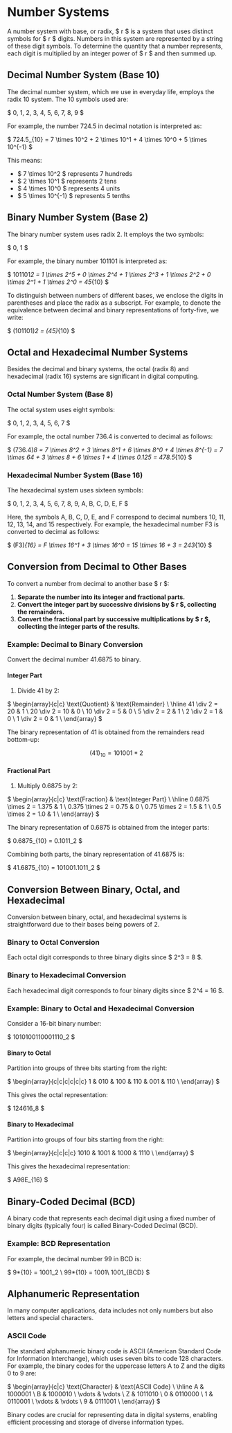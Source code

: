 # Number Systems

A number system with base, or radix, $ r $ is a system that uses distinct symbols for $ r $ digits. Numbers in this system are represented by a string of these digit symbols. To determine the quantity that a number represents, each digit is multiplied by an integer power of $ r $ and then summed up.

## Decimal Number System (Base 10)

The decimal number system, which we use in everyday life, employs the radix 10 system. The 10 symbols used are:

$ 0, 1, 2, 3, 4, 5, 6, 7, 8, 9 $

For example, the number 724.5 in decimal notation is interpreted as:

$
724.5_{10} = 7 \times 10^2 + 2 \times 10^1 + 4 \times 10^0 + 5 \times 10^{-1}
$

This means:

- $ 7 \times 10^2 $ represents 7 hundreds
- $ 2 \times 10^1 $ represents 2 tens
- $ 4 \times 10^0 $ represents 4 units
- $ 5 \times 10^{-1} $ represents 5 tenths

## Binary Number System (Base 2)

The binary number system uses radix 2. It employs the two symbols:

$ 0, 1 $

For example, the binary number 101101 is interpreted as:

$
101101*2 = 1 \times 2^5 + 0 \times 2^4 + 1 \times 2^3 + 1 \times 2^2 + 0 \times 2^1 + 1 \times 2^0 = 45*{10}
$

To distinguish between numbers of different bases, we enclose the digits in parentheses and place the radix as a subscript. For example, to denote the equivalence between decimal and binary representations of forty-five, we write:

$ (101101)_2 = (45)_{10} $

## Octal and Hexadecimal Number Systems

Besides the decimal and binary systems, the octal (radix 8) and hexadecimal (radix 16) systems are significant in digital computing.

### Octal Number System (Base 8)

The octal system uses eight symbols:

$ 0, 1, 2, 3, 4, 5, 6, 7 $

For example, the octal number 736.4 is converted to decimal as follows:

$
(736.4)_8 = 7 \times 8^2 + 3 \times 8^1 + 6 \times 8^0 + 4 \times 8^{-1} = 7 \times 64 + 3 \times 8 + 6 \times 1 + 4 \times 0.125 = 478.5_{10}
$

### Hexadecimal Number System (Base 16)

The hexadecimal system uses sixteen symbols:

$ 0, 1, 2, 3, 4, 5, 6, 7, 8, 9, A, B, C, D, E, F $

Here, the symbols A, B, C, D, E, and F correspond to decimal numbers 10, 11, 12, 13, 14, and 15 respectively. For example, the hexadecimal number F3 is converted to decimal as follows:

$
(F3)_{16} = F \times 16^1 + 3 \times 16^0 = 15 \times 16 + 3 = 243_{10}
$

## Conversion from Decimal to Other Bases

To convert a number from decimal to another base $ r $:

1. **Separate the number into its integer and fractional parts.**
2. **Convert the integer part by successive divisions by $ r $, collecting the remainders.**
3. **Convert the fractional part by successive multiplications by $ r $, collecting the integer parts of the results.**

### Example: Decimal to Binary Conversion

Convert the decimal number 41.6875 to binary.

#### Integer Part

1. Divide 41 by 2:

$
\begin{array}{c|c}
\text{Quotient} & \text{Remainder} \\
\hline
41 \div 2 = 20 & 1 \\
20 \div 2 = 10 & 0 \\
10 \div 2 = 5 & 0 \\
5 \div 2 = 2 & 1 \\
2 \div 2 = 1 & 0 \\
1 \div 2 = 0 & 1 \\
\end{array}
$

The binary representation of 41 is obtained from the remainders read bottom-up:

$$ (41)_{10} = 101001 * 2$$

#### Fractional Part

1. Multiply 0.6875 by 2:

$
\begin{array}{c|c}
\text{Fraction} & \text{Integer Part} \\
\hline
0.6875 \times 2 = 1.375 & 1 \\
0.375 \times 2 = 0.75 & 0 \\
0.75 \times 2 = 1.5 & 1 \\
0.5 \times 2 = 1.0 & 1 \\
\end{array}
$

The binary representation of 0.6875 is obtained from the integer parts:

$ 0.6875_{10} = 0.1011_2 $

Combining both parts, the binary representation of 41.6875 is:

$ 41.6875_{10} = 101001.1011_2 $

## Conversion Between Binary, Octal, and Hexadecimal

Conversion between binary, octal, and hexadecimal systems is straightforward due to their bases being powers of 2.

### Binary to Octal Conversion

Each octal digit corresponds to three binary digits since $ 2^3 = 8 $.

### Binary to Hexadecimal Conversion

Each hexadecimal digit corresponds to four binary digits since $ 2^4 = 16 $.

### Example: Binary to Octal and Hexadecimal Conversion

Consider a 16-bit binary number:

$ 1010100110001110_2 $

#### Binary to Octal

Partition into groups of three bits starting from the right:

$
\begin{array}{c|c|c|c|c|c}
1 & 010 & 100 & 110 & 001 & 110 \\
\end{array}
$

This gives the octal representation:

$ 124616_8 $

#### Binary to Hexadecimal

Partition into groups of four bits starting from the right:

$
\begin{array}{c|c|c|c}
1010 & 1001 & 1000 & 1110 \\
\end{array}
$

This gives the hexadecimal representation:

$ A98E_{16} $

## Binary-Coded Decimal (BCD)

A binary code that represents each decimal digit using a fixed number of binary digits (typically four) is called Binary-Coded Decimal (BCD).

### Example: BCD Representation

For example, the decimal number 99 in BCD is:

$
9*{10} = 1001_2 \\
99*{10} = 1001\ 1001_{BCD}
$

## Alphanumeric Representation

In many computer applications, data includes not only numbers but also letters and special characters.

### ASCII Code

The standard alphanumeric binary code is ASCII (American Standard Code for Information Interchange), which uses seven bits to code 128 characters. For example, the binary codes for the uppercase letters A to Z and the digits 0 to 9 are:

$
\begin{array}{c|c}
\text{Character} & \text{ASCII Code} \\
\hline
A & 1000001 \\
B & 1000010 \\
\vdots & \vdots \\
Z & 1011010 \\
0 & 0110000 \\
1 & 0110001 \\
\vdots & \vdots \\
9 & 0111001 \\
\end{array}
$

Binary codes are crucial for representing data in digital systems, enabling efficient processing and storage of diverse information types.
